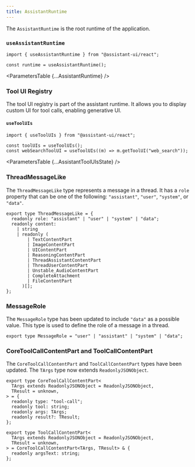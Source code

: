 ```yaml
---
title: AssistantRuntime
---
```



The `AssistantRuntime` is the root runtime of the application.

### `useAssistantRuntime`

```tsx
import { useAssistantRuntime } from "@assistant-ui/react";

const runtime = useAssistantRuntime();
```

<ParametersTable {...AssistantRuntime} />

### Tool UI Registry

The tool UI registry is part of the assistant runtime. It allows you to display custom UI for tool calls, enabling generative UI.

#### `useToolUIs`

```tsx
import { useToolUIs } from "@assistant-ui/react";

const toolUIs = useToolUIs();
const webSearchToolUI = useToolUIs((m) => m.getToolUI("web_search"));
```

<ParametersTable {...AssistantToolUIsState} />

### ThreadMessageLike

The `ThreadMessageLike` type represents a message in a thread. It has a `role` property that can be one of the following: `"assistant"`, `"user"`, `"system"`, or `"data"`.

```tsx
export type ThreadMessageLike = {
  readonly role: "assistant" | "user" | "system" | "data";
  readonly content:
    | string
    | readonly (
        | TextContentPart
        | ImageContentPart
        | UIContentPart
        | ReasoningContentPart
        | ThreadAssistantContentPart
        | ThreadUserContentPart
        | Unstable_AudioContentPart
        | CompleteAttachment
        | FileContentPart
      )[];
};
```

### MessageRole

The `MessageRole` type has been updated to include `"data"` as a possible value. This type is used to define the role of a message in a thread.

```tsx
export type MessageRole = "user" | "assistant" | "system" | "data";
```

### CoreToolCallContentPart and ToolCallContentPart

The `CoreToolCallContentPart` and `ToolCallContentPart` types have been updated. The `TArgs` type now extends `ReadonlyJSONObject`.

```tsx
export type CoreToolCallContentPart<
  TArgs extends ReadonlyJSONObject = ReadonlyJSONObject,
  TResult = unknown,
> = {
  readonly type: "tool-call";
  readonly tool: string;
  readonly args: TArgs;
  readonly result?: TResult;
};

export type ToolCallContentPart<
  TArgs extends ReadonlyJSONObject = ReadonlyJSONObject,
  TResult = unknown,
> = CoreToolCallContentPart<TArgs, TResult> & {
  readonly argsText: string;
};
```